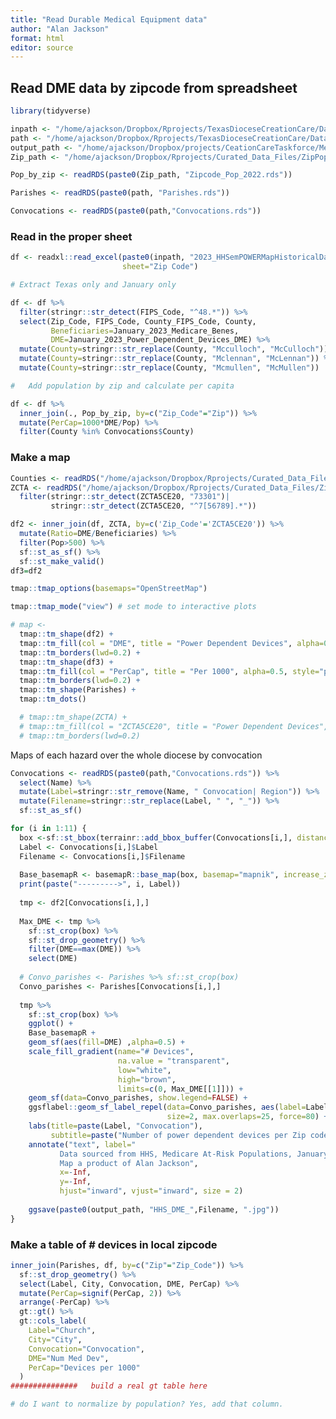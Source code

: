 ```yaml
---
title: "Read Durable Medical Equipment data"
author: "Alan Jackson"
format: html
editor: source
---
```


## Read DME data by zipcode from spreadsheet

```r

library(tidyverse)

inpath <- "/home/ajackson/Dropbox/Rprojects/TexasDioceseCreationCare/Data/Medicare/"
path <- "/home/ajackson/Dropbox/Rprojects/TexasDioceseCreationCare/Data/"
output_path <- "/home/ajackson/Dropbox/projects/CeationCareTaskforce/Medicare/"
Zip_path <- "/home/ajackson/Dropbox/Rprojects/Curated_Data_Files/ZipPop/"

Pop_by_zip <- readRDS(paste0(Zip_path, "Zipcode_Pop_2022.rds"))

Parishes <- readRDS(paste0(path, "Parishes.rds"))  

Convocations <- readRDS(paste0(path,"Convocations.rds"))  

```

### Read in the proper sheet

```r

df <- readxl::read_excel(paste0(inpath, "2023_HHSemPOWERMapHistoricalDataset.xlsx"),
                         sheet="Zip Code")

# Extract Texas only and January only

df <- df %>% 
  filter(stringr::str_detect(FIPS_Code, "^48.*")) %>% 
  select(Zip_Code, FIPS_Code, County_FIPS_Code, County, 
         Beneficiaries=January_2023_Medicare_Benes,
         DME=January_2023_Power_Dependent_Devices_DME) %>% 
  mutate(County=stringr::str_replace(County, "Mcculloch", "McCulloch")) %>% 
  mutate(County=stringr::str_replace(County, "Mclennan", "McLennan")) %>% 
  mutate(County=stringr::str_replace(County, "Mcmullen", "McMullen"))  

#   Add population by zip and calculate per capita

df <- df %>% 
  inner_join(., Pop_by_zip, by=c("Zip_Code"="Zip")) %>% 
  mutate(PerCap=1000*DME/Pop) %>% 
  filter(County %in% Convocations$County)

```

### Make a map

```r

Counties <- readRDS("/home/ajackson/Dropbox/Rprojects/Curated_Data_Files/Texas_Counties/County_Outlines.rds")
ZCTA <- readRDS("/home/ajackson/Dropbox/Rprojects/Curated_Data_Files/Zipcodes/ZCTA_polygons_2020.rds") %>% 
  filter(stringr::str_detect(ZCTA5CE20, "73301")|
         stringr::str_detect(ZCTA5CE20, "^7[56789].*"))  

df2 <- inner_join(df, ZCTA, by=c('Zip_Code'='ZCTA5CE20')) %>% 
  mutate(Ratio=DME/Beneficiaries) %>%
  filter(Pop>500) %>% 
  sf::st_as_sf() %>% 
  sf::st_make_valid()
df3=df2

tmap::tmap_options(basemaps="OpenStreetMap")

tmap::tmap_mode("view") # set mode to interactive plots

# map <- 
  tmap::tm_shape(df2) + 
  tmap::tm_fill(col = "DME", title = "Power Dependent Devices", alpha=0.5, style="pretty")+
  tmap::tm_borders(lwd=0.2) +
  tmap::tm_shape(df3) +
  tmap::tm_fill(col = "PerCap", title = "Per 1000", alpha=0.5, style="pretty")+
  tmap::tm_borders(lwd=0.2) +
  tmap::tm_shape(Parishes) + 
  tmap::tm_dots()

  # tmap::tm_shape(ZCTA) + 
  # tmap::tm_fill(col = "ZCTA5CE20", title = "Power Dependent Devices", alpha=0.5, style="pretty")+
  # tmap::tm_borders(lwd=0.2) 
```

Maps of each hazard over the whole diocese by convocation

```r

Convocations <- readRDS(paste0(path,"Convocations.rds")) %>% 
  select(Name) %>% 
  mutate(Label=stringr::str_remove(Name, " Convocation| Region")) %>% 
  mutate(Filename=stringr::str_replace(Label, " ", "_")) %>% 
  sf::st_as_sf()

for (i in 1:11) {
  box <-sf::st_bbox(terrainr::add_bbox_buffer(Convocations[i,], distance=5000)) # 5 kilometers
  Label <- Convocations[i,]$Label
  Filename <- Convocations[i,]$Filename
  
  Base_basemapR <- basemapR::base_map(box, basemap="mapnik", increase_zoom=2)
  print(paste("--------->", i, Label))
  
  tmp <- df2[Convocations[i,],]
  
  Max_DME <- tmp %>% 
    sf::st_crop(box) %>% 
    sf::st_drop_geometry() %>% 
    filter(DME==max(DME)) %>% 
    select(DME)
  
  # Convo_parishes <- Parishes %>% sf::st_crop(box)
  Convo_parishes <- Parishes[Convocations[i,],]
  
  tmp %>% 
    sf::st_crop(box) %>% 
    ggplot() +
    Base_basemapR +
    geom_sf(aes(fill=DME) ,alpha=0.5) +
    scale_fill_gradient(name="# Devices", 
                        na.value = "transparent", 
                        low="white", 
                        high="brown",
                        limits=c(0, Max_DME[[1]])) +
    geom_sf(data=Convo_parishes, show.legend=FALSE) +
    ggsflabel::geom_sf_label_repel(data=Convo_parishes, aes(label=Label), 
                                   size=2, max.overlaps=25, force=80) +
    labs(title=paste(Label, "Convocation"),
         subtitle=paste("Number of power dependent devices per Zip code")) +
    annotate("text", label="
           Data sourced from HHS, Medicare At-Risk Populations, January 2023 
           Map a product of Alan Jackson", 
           x=-Inf, 
           y=-Inf,
           hjust="inward", vjust="inward", size = 2)
  
    ggsave(paste0(output_path, "HHS_DME_",Filename, ".jpg"))
}

```

###   Make a table of # devices in local zipcode

```r

inner_join(Parishes, df, by=c("Zip"="Zip_Code")) %>%
  sf::st_drop_geometry() %>% 
  select(Label, City, Convocation, DME, PerCap) %>% 
  mutate(PerCap=signif(PerCap, 2)) %>% 
  arrange(-PerCap) %>% 
  gt::gt() %>% 
  gt::cols_label(
    Label="Church",
    City="City",
    Convocation="Convocation",
    DME="Num Med Dev",
    PerCap="Devices per 1000"
  )
###############   build a real gt table here

# do I want to normalize by population? Yes, add that column.


```




